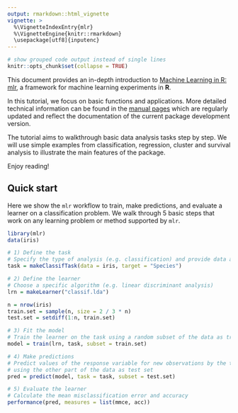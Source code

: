 ```yaml
---
output: rmarkdown::html_vignette
vignette: >
  %\VignetteIndexEntry{mlr}
  %\VignetteEngine{knitr::rmarkdown}
  \usepackage[utf8]{inputenc}
---
```


```r
# show grouped code output instead of single lines
knitr::opts_chunk$set(collapse = TRUE)
```

This document provides an in-depth introduction to [Machine Learning in R: mlr](https://github.com/mlr-org/mlr), a framework for machine learning experiments in **R**.

In this tutorial, we focus on basic functions and applications.
More detailed technical information can be found in the [manual pages](https://mlr-org.github.io/mlr/index.html){target="_blank"} which are regularly updated and reflect the documentation of the current package development version.

The tutorial aims to walkthrough basic data analysis tasks step by step.
We will use simple examples from classification, regression, cluster and survival analysis to illustrate the main features of the package.

Enjoy reading!

## Quick start

Here we show the `mlr` workflow to train, make predictions, and evaluate a learner on a classification problem.
We walk through 5 basic steps that work on any learning problem or method supported by `mlr`.

```r
library(mlr)
data(iris)

# 1) Define the task
# Specify the type of analysis (e.g. classification) and provide data and response variable
task = makeClassifTask(data = iris, target = "Species")

# 2) Define the learner
# Choose a specific algorithm (e.g. linear discriminant analysis)
lrn = makeLearner("classif.lda")

n = nrow(iris)
train.set = sample(n, size = 2 / 3 * n)
test.set = setdiff(1:n, train.set)

# 3) Fit the model
# Train the learner on the task using a random subset of the data as training set
model = train(lrn, task, subset = train.set)

# 4) Make predictions
# Predict values of the response variable for new observations by the trained model
# using the other part of the data as test set
pred = predict(model, task = task, subset = test.set)

# 5) Evaluate the learner
# Calculate the mean misclassification error and accuracy
performance(pred, measures = list(mmce, acc))
```
